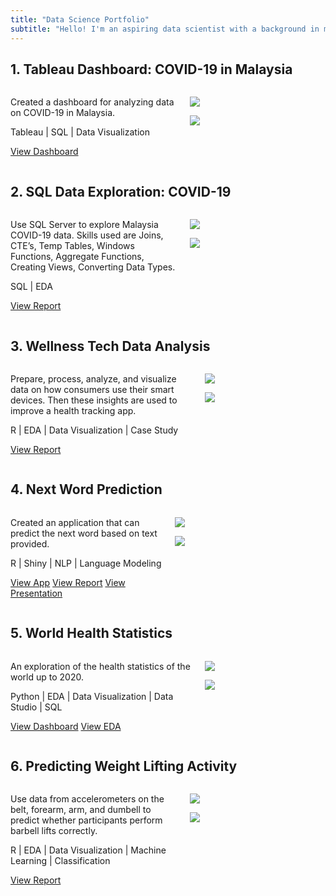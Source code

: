 ```yaml
---
title: "Data Science Portfolio"
subtitle: "Hello! I'm an aspiring data scientist with a background in medical science."
---
```


## 1. Tableau Dashboard: COVID-19 in Malaysia

::: columns
::: {.column width="55%"}
Created a dashboard for analyzing data on COVID-19 in Malaysia.

Tableau \| SQL \| Data Visualization

[View Dashboard](https://public.tableau.com/app/profile/zachary.yong/viz/Covid-19inMalaysia_16667057911190/Dashboard1){.btn .btn-outline-dark}
:::

::: {.column width="45%"}
::: {layout-ncol="2"}
![](tableau-1.png){fig-align="center"}

![](tableau-2.jpg){fig-align="center"}
:::
:::
:::

## 2. SQL Data Exploration: COVID-19

::: columns
::: {.column width="55%"}
Use SQL Server to explore Malaysia COVID-19 data. Skills used are Joins, CTE's, Temp Tables, Windows Functions, Aggregate Functions, Creating Views, Converting Data Types.

SQL \| EDA

[View Report](https://github.com/zach2y/PortfolioProjects/blob/main/COVID-Data-Exploration/COVID-Data-Exploration.sql){.btn .btn-outline-dark}
:::

::: {.column width="45%"}
::: {layout-ncol="2"}
![](covid-1.jpg){fig-align="center"} <!--image source. https://www.fda.gov/files/Coronavirus_3D_illustration_by_CDC_1600x900.png -->

![](covid-2.jpg){fig-align="center"}
:::
:::
:::

## 3. Wellness Tech Data Analysis

::: columns
::: {.column width="60%"}
Prepare, process, analyze, and visualize data on how consumers use their smart devices. Then these insights are used to improve a health tracking app.

R \| EDA \| Data Visualization \| Case Study

[View Report](https://www.kaggle.com/code/zacyon/case-study-bellabeat){.btn .btn-outline-dark}
:::

::: {.column width="40%"}
::: {layout-ncol="2"}
![](wellness-1.png){fig-align="center"}

![](wellness-2.png){fig-align="center"}
:::
:::
:::

## 4. Next Word Prediction

::: columns
::: {.column width="50%"}
Created an application that can predict the next word based on text provided.

R \| Shiny \| NLP \| Language Modeling

[View App](https://zach2y.shinyapps.io/NextWord/){.btn .btn-outline-dark} [View Report](https://rpubs.com/zach2y/920788){.btn .btn-outline-dark} [View Presentation](https://rpubs.com/zach2y/921721){.btn .btn-outline-dark}
:::

::: {.column width="50%"}
::: {layout-ncol="2"}
![](nextword-1.png){fig-align="center"}

![](nextword-2.png){fig-align="center"}
:::
:::
:::

## 5. World Health Statistics

::: columns
::: {.column width="60%"}
An exploration of the health statistics of the world up to 2020.

Python \| EDA \| Data Visualization \| Data Studio \| SQL

[View Dashboard](https://datastudio.google.com/reporting/856c775b-e7b9-48f2-bdc4-530c8843e551/page/6NSbC?s=hMP7dymt1Ik){.btn .btn-outline-dark} [View EDA](https://colab.research.google.com/drive/18gmR7BUo7_BJwhvHAoRuv4bx_Il2nfI9?usp=sharing){.btn .btn-outline-dark}
:::

::: {.column width="40%"}
::: {layout-ncol="2"}
![](whs-1.png){fig-align="center"}

![](whs-2.png){fig-align="center"}
:::
:::
:::

## 6. Predicting Weight Lifting Activity

::: columns
::: {.column width="55%"}
Use data from accelerometers on the belt, forearm, arm, and dumbell to predict whether participants perform barbell lifts correctly.

R \| EDA \| Data Visualization \| Machine Learning \| Classification

[View Report](https://zach2y.github.io/PracticalMachineLearning-Project/PracMacLea_CourseProject.html){.btn .btn-outline-dark}
:::

::: {.column width="45%"}
::: {layout-ncol="2"}
![](weight-1.png){fig-align="center"}

![](weight-2.png){fig-align="center"}
:::
:::
:::




